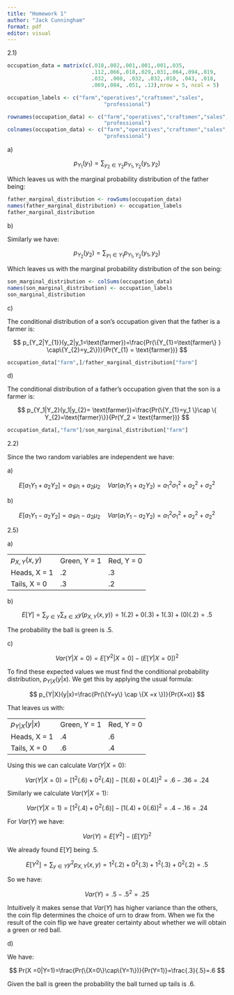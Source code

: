 ```yaml
---
title: "Homework 1"
author: "Jack Cunningham"
format: pdf
editor: visual
---
```


2.1)

```r
occupation_data = matrix(c(.018,.002,.001,.001,.001,.035,
                           .112,.066,.018,.029,.031,.064,.094,.019,
                           .032, .008, .032, .032,.010, .043, .018,
                           .069,.084, .051, .13),nrow = 5, ncol = 5)

occupation_labels <- c("farm","operatives","craftsmen","sales",
                               "professional")

rownames(occupation_data) <- c("farm","operatives","craftsmen","sales",
                               "professional")
colnames(occupation_data) <- c("farm","operatives","craftsmen","sales",
                               "professional")

```

a\)

$$
p_{Y_{1}}(y_1)= \sum_{y_2 \in Y_2} p_{Y_1,Y_2}(y_1,y_2)
$$

Which leaves us with the marginal probability distribution of the father being:

```r
father_marginal_distribution <- rowSums(occupation_data)
names(father_marginal_distribution) <- occupation_labels
father_marginal_distribution
```

b\)

Similarly we have:

$$
p_{Y_2}(y_2)=\sum_{y_{1} \in Y_1}p_{Y_1,Y_2}(y_1,y_2)
$$

Which leaves us with the marginal probability distribution of the son being:

```r
son_marginal_distribution <- colSums(occupation_data)
names(son_marginal_distribution) <- occupation_labels
son_marginal_distribution
```

c\)

The conditional distribution of a son's occupation given that the father is a farmer is:

$$
p_{Y_2|Y_{1}}(y_2|y_1=\text{farmer})=\frac{Pr(\{Y_{1}=\text{farmer\} } \cap\{Y_{2}=y_2\})}{Pr(Y_{1} = \text{farmer})}
$$

```r
occupation_data["farm",]/father_marginal_distribution["farm"]
```

d\)

The conditional distribution of a father's occupation given that the son is a farmer is:

$$
p_{Y_1|Y_2}(y_1|y_{2}= \text{farmer})=\frac{Pr(\{Y_{1}=y_1 \}\cap \{ Y_{2}=\text{farmer}\}}{Pr(Y_2 = \text{farmer})}
$$

```r
occupation_data[,"farm"]/son_marginal_distribution["farm"]
```

2.2)

Since the two random variables are independent we have:

a\)

$$
E[a_1Y_1+a_2Y_2]=a_1 \mu_1+a_2\mu_2 \quad Var(a_1 Y_1+a_2 Y_2)=a_1^2 \sigma_1^2+a_2^2+\sigma_2^2
$$

b\)

$$
E[a_1Y_1-a_2Y_2]=a_1 \mu_1-a_2\mu_2 \quad Var(a_1 Y_1-a_2 Y_2)=a_1^2 \sigma_1^2+a_2^2+\sigma_2^2
$$

2.5)

a\)

|                 |              |              |
|-----------------|--------------|--------------|
| $p_{X,Y}(x,y)$  | Green, Y = 1 | Red, Y = 0   |
| Heads, X = 1    | .2           | .3           |
| Tails, X = 0    | .3           | .2           |

b\)

$$
E[Y]=\sum_{y \in Y}\sum_{x \in X}y (p_{X,Y}(x,y))=1(.2)+0(.3)+1(.3)+(0)(.2)=.5
$$

The probability the ball is green is .5.

c\)

$$
Var(Y|X=0)=E[Y^2|X=0]-(E[Y|X=0])^2
$$

To find these expected values we must find the conditional probability distribution, $p_{Y|X}(y|x)$. We get this by applying the usual formula:

$$
p_{Y|X}(y|x)=\frac{Pr(\{Y=y\} \cap \{X =x \})}{Pr(X=x)}
$$

That leaves us with:

|                 |              |              |
|-----------------|--------------|--------------|
| $p_{Y|X}(y|x)$  | Green, Y = 1 | Red, Y = 0   |
| Heads, X = 1    | .4           | .6           |
| Tails, X = 0    | .6           | .4           |

Using this we can calculate $Var(Y|X=0)$:

$$
Var(Y|X=0)=[1^2(.6)+0^2(.4)]-[1(.6)+0(.4)]^2=.6-.36=.24
$$

Similarly we calculate $Var(Y|X = 1)$:

$$
Var(Y|X = 1)=[1^2(.4)+0^2(.6)]-[1(.4)+0(.6)]^2=.4-.16=.24
$$

For $Var(Y)$ we have:

$$
Var(Y)=E[Y^2]-(E[Y])^2
$$

We already found $E[Y]$ being .5.

$$
E[Y^2]=\sum_{y \in Y} y^2 p_{X,Y}(x,y)=1^2(.2)+0^2(.3)+1^2(.3)+0^2(.2)=.5
$$

So we have:

$$
Var(Y)=.5-.5^2=.25
$$

Intuitively it makes sense that $Var(Y)$ has higher variance than the others, the coin flip determines the choice of urn to draw from. When we fix the result of the coin flip we have greater certainty about whether we will obtain a green or red ball.

d\)

We have:

$$
Pr(X =0|Y=1)=\frac{Pr(\{X=0\}\cap\{Y=1\})}{Pr(Y=1)}=\frac{.3}{.5}=.6
$$

Given the ball is green the probability the ball turned up tails is .6.

